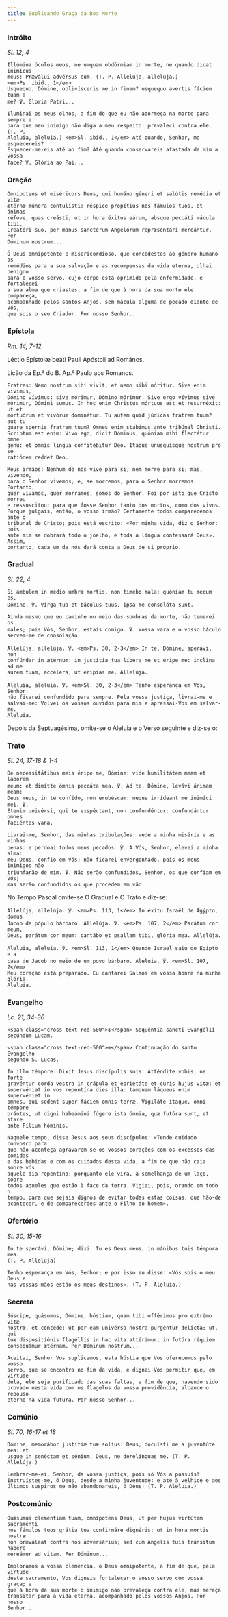 ```yaml
---
title: Suplicando Graça da Boa Morte
---
```


### Intróito

<em>Sl. 12, 4</em>

<div class="side-by-side not-content">

    Illúmina óculos meos, ne umquam obdórmiam in morte, ne quando dicat inimícus
    meus: Præválui advérsus eum. (T. P. Allelúja, allelúja.)
    <em>Ps. ibid., 1</em>
    Usquequo, Dómine, oblivísceris me in finem? usquequo avertis fáciem tuam a
    me? ℣. Gloria Patri...

    Iluminai os meus olhos, a fim de que eu não adormeça na morte para sempre e
    para que meu inimigo não diga a meu respeito: prevaleci contra ele. (T. P.
    Aleluia, aleluia.) <em>Sl. ibid., 1</em> Até quando, Senhor, me esquecereis?
    Esquecer-me-eis até ao fim? Até quando conservareis afastada de mim a vossa
    face? ℣. Glória ao Pai...

</div>

### Oração

<div class="side-by-side not-content">

    Omnípotens et miséricors Deus, qui humáno géneri et salútis remédia et vitæ
    ætérnæ múnera contulísti: réspice propítius nos fámulos tuos, et ánimas
    réfove, quas creásti; ut in hora éxitus eárum, absque peccáti mácula tibi,
    Creatóri suo, per manus sanctórum Angelórum repræsentári mereántur. Per
    Dóminum nostrum...

    Ó Deus omnipotente e misericordioso, que concedestes ao género humano os
    remédios para a sua salvação e as recompensas da vida eterna, olhai benigno
    para o vosso servo, cujo corpo está oprimido pela enfermidade, e fortalecei
    a sua alma que criastes, a fim de que à hora da sua morte ele compareça,
    acompanhado pelos santos Anjos, sem mácula alguma de pecado diante de Vós,
    que sois o seu Criador. Por nosso Senhor...

</div>

### Epístola

<em>Rm. 14, 7-12</em>

<div class="side-by-side not-content">

Léctio Epístolæ beáti Pauli Apóstoli ad Romános.

Lição da Ep.ª do B. Ap.º Paulo aos Romanos.

    Fratres: Nemo nostrum sibi vivit, et nemo sibi móritur. Sive enim vívimus,
    Dómino vívimus: sive mórimur, Dómino mórimur. Sive ergo vívimus sive
    mórimur, Dómini sumus. In hoc enim Christus mórtuus est et resurréxit: ut et
    mortuórum et vivórum dominétur. Tu autem quid júdicas fratrem tuum? aut tu
    quare spernis fratrem tuum? Omnes enim stábimus ante tribúnal Christi.
    Scriptum est enim: Vivo ego, dicit Dóminus, quóniam mihi flectétur omne
    genu: et omnis lingua confitébitur Deo. Itaque unusquísque nostrum pro se
    ratiónem reddet Deo.

    Meus irmãos: Nenhum de nós vive para si, nem morre para si; mas, vivendo,
    para o Senhor vivemos; e, se morremos, para o Senhor morremos. Portanto,
    quer vivamos, quer morramos, somos do Senhor. Foi por isto que Cristo morreu
    e ressuscitou: para que fosse Senhor tanto dos mortos, como dos vivos.
    Porque julgais, então, o vosso irmão? Certamente todos comparecemos ante o
    tribunal de Cristo; pois está escrito: «Por minha vida, diz o Senhor: pois
    ante mim se dobrará todo o joelho, e toda a língua confessará Deus». Assim,
    portanto, cada um de nós dará conta a Deus de si próprio.

</div>

### Gradual

<em>Sl. 22, 4</em>

<div class="side-by-side not-content">

    Si ámbulem in médio umbræ mortis, non timébo mala: quóniam tu mecum es,
    Dómine. ℣. Virga tua et báculus tuus, ipsa me consoláta sunt.

    Ainda mesmo que eu caminhe no meio das sombras da morte, não temerei os
    males; pois Vós, Senhor, estais comigo. ℣. Vossa vara e o vosso báculo
    servem-me de consolação.

    Allelúja, allelúja. ℣. <em>Ps. 30, 2-3</em> In te, Dómine, sperávi, non
    confúndar in ætérnum: in justítia tua líbera me et éripe me: inclína ad me
    aurem tuam, accélera, ut erípias me. Allelúja.

    Aleluia, aleluia. ℣. <em>Sl. 30, 2-3</em> Tenho esperança em Vós, Senhor:
    não ficarei confundido para sempre. Pela vossa justiça, livrai-me e
    salvai-me: Volvei os vossos ouvidos para mim e apressai-Vos em salvar-me.
    Aleluia.

</div>

<aside>
  Depois da Septuagésima, omite-se o Aleluia e o Verso seguinte e diz-se o:
</aside>

### Trato

<em>Sl. 24, 17-18 & 1-4</em>

<div class="side-by-side not-content">

    De necessitátibus meis éripe me, Dómine: vide humilitátem meam et labórem
    meum: et dimítte ómnia peccáta mea. ℣. Ad te, Dómine, levávi ánimam meam:
    Deus meus, in te confído, non erubéscam: neque irrídeant me inimíci mei. ℣.
    Etenim univérsi, qui te exspéctant, non confundéntur: confundántur omnes
    faciéntes vana.

    Livrai-me, Senhor, das minhas tribulações: vede a minha miséria e as minhas
    penas: e perdoai todos meus pecados. ℣. A Vós, Senhor, elevei a minha alma:
    meu Deus, confio em Vós: não ficarei envergonhado, pais os meus inimigos não
    triunfarão de mim. ℣. Não serão confundidos, Senhor, os que confiam em Vós;
    mas serão confundidos os que procedem em vão.

</div>

<aside>No Tempo Pascal omite-se O Gradual e O Trato e diz-se:</aside>

<div class="side-by-side not-content">

    Allelúja, allelúja. ℣. <em>Ps. 113, 1</em> In éxitu Israël de Ægýpto, domus
    Jacob de pópulo bárbaro. Allelúja. ℣. <em>Ps. 107, 2</em> Parátum cor meum,
    Deus, parátum cor meum: cantábo et psallam tibi, glória mea. Allelúja.

    Aleluia, aleluia. ℣. <em>Sl. 113, 1</em> Quando Israel saiu do Egipto e a
    casa de Jacob no meio de um povo bárbaro. Aleluia. ℣. <em>Sl. 107, 2</em>
    Meu coração está preparado. Eu cantarei Salmos em vossa honra na minha glória.
    Aleluia.

</div>

### Evangelho

<em>Lc. 21, 34-36</em>

<div class="side-by-side not-content">

    <span class="cross text-red-500">✠</span> Sequéntia sancti Evangélii
    secúndum Lucam.

    <span class="cross text-red-500">✠</span> Continuação do santo Evangelho
    segundo S. Lucas.

    In illo témpore: Dixit Jesus discípulis suis: Atténdite vobis, ne forte
    gravéntur corda vestra in crápula et ebrietáte et curis hujus vitæ: et
    supervéniat in vos repentína dies illa: tamquam láqueus enim supervéniet in
    omnes, qui sedent super fáciem omnis terræ. Vigiláte ítaque, omni témpore
    orántes, ut digni habeámini fúgere ista ómnia, quæ futúra sunt, et stare
    ante Fílium hóminis.

    Naquele tempo, disse Jesus aos seus discípulos: «Tende cuidado convosco para
    que não aconteça agravarem-se os vossos corações com os excessos das comidas
    e das bebidas e com os cuidados desta vida, a fim de que não caia sobre vós
    aquele dia repentino; porquanto ele virá, à semelhança de um laço, sobre
    todos aqueles que estão à face da terra. Vigiai, pois, orando em todo o
    tempo, para que sejais dignos de evitar todas estas coisas, que hão-de
    acontecer, e de comparecerdes ante o Filho do homem».

</div>

### Ofertório

<em>Sl. 30, 15-16</em>

<div class="side-by-side not-content">

    In te sperávi, Dómine; dixi: Tu es Deus meus, in mánibus tuis témpora mea.
    (T. P. Allelúja)

    Tenho esperança em Vós, Senhor; e por isso eu disse: «Vós sois o meu Deus e
    nas vossas mãos estão os meus destinos». (T. P. Aleluia.)

</div>

### Secreta

<div class="side-by-side not-content">

    Súscipe, quǽsumus, Dómine, hóstiam, quam tibi offérimus pro extrémo vitæ
    nostræ, et concéde: ut per eam univérsa nostra purgéntur delícta; ut, qui
    tuæ dispositiónis flagéllis in hac vita attérimur, in futúra réquiem
    consequámur ætérnam. Per Dóminum nostrum...

    Aceitai, Senhor Vos suplicamos, esta hóstia que Vos oferecemos pelo vosso
    servo, que se encontra no fim da vida, e dignai-Vos permitir que, em virtude
    dela, ele seja purificado das suas faltas, a fim de que, havendo sido
    provado nesta vida com os flagelos da vossa providência, alcance o repouso
    eterno na vida futura. Por nosso Senhor...

</div>

### Comúnio

<em>Sl. 70, 16-17 et 18</em>

<div class="side-by-side not-content">

    Dómine, memorábor justítiæ tuæ solíus: Deus, docuísti me a juventúte mea: et
    usque in senéctam et sénium, Deus, ne derelínquas me. (T. P. Allelúja.)

    Lembrar-me-ei, Senhor, da vossa justiça, pois só Vós a possuís!
    Instruístes-me, ó Deus, desde a minha juventude: e até à velhice e aos
    últimos suspiros me não abandonareis, ó Deus! (T. P. Aleluia.)

</div>

### Postcomúnio

<div class="side-by-side not-content">

    Quǽsumus cleméntiam tuam, omnípotens Deus, ut per hujus virtútem sacraménti
    nos fámulos tuos grátia tua confirmáre dignéris: ut in hora mortis nostræ
    non præváleat contra nos adversárius; sed cum Angelis tuis tránsitum habére
    mereámur ad vitam. Per Dóminum...

    Imploramos a vossa clemência, ó Deus omnipotente, a fim de que, pela virtude
    deste sacramento, Vos digneis fortalecer o vosso servo com vossa graça; e
    que à hora da sua morte o inimigo não prevaleça contra ele, mas mereça
    transitar para a vida eterna, acompanhado pelos vossos Anjos. Por nosso
    Senhor...

</div>
